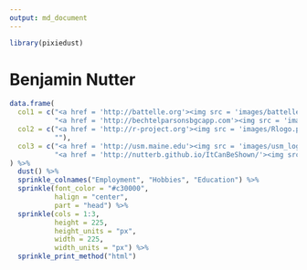 ```yaml
---
output: md_document
---
```

<!--
---
layout: default
---
-->
```r
library(pixiedust)
```

<h1>Benjamin Nutter</h1>

```r
data.frame(
  col1 = c("<a href = 'http://battelle.org'><img src = 'images/battelle_logo.jpg', title = 'Battelle Memorial Institute', height = 225px, width = 225px></a>", 
           "<a href = 'http://bechtelparsonsbgcapp.com'><img src = 'images/bgcapp_logo.jpg', title = 'BGCAPP', height = 225px, width = 225px></a>"),
  col2 = c("<a href = 'http://r-project.org'><img src = 'images/Rlogo.png', title = 'R Programming', height = 225px, width = 225px></a>", 
           ""),
  col3 = c("<a href = 'http://usm.maine.edu'><img src = 'images/usm_logo.png', title = 'M.S. Statistics', height = 225px, width = 225px></a>", 
           "<a href = 'http://nutterb.github.io/ItCanBeShown/'><img src = 'images/ItCanBeShown.png', title = 'Statistical Notes', height = 225px, width = 225px></a>")
) %>%
  dust() %>%
  sprinkle_colnames("Employment", "Hobbies", "Education") %>%
  sprinkle(font_color = "#c30000",
           halign = "center",
           part = "head") %>%
  sprinkle(cols = 1:3, 
           height = 225,
           height_units = "px",
           width = 225,
           width_units = "px") %>%
  sprinkle_print_method("html")
```
